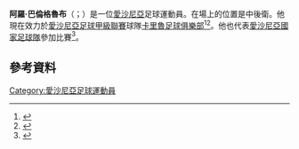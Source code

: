 '''阿羅·巴倫格魯布'''（{{lang-et|Alo Bärengrub}}；{{bd|1984年|2月12日}}）是一位[[愛沙尼亞|愛沙尼亞]]足球運動員。在場上的位置是中後衛。他現在效力於[[愛沙尼亞足球甲級聯賽|愛沙尼亞足球甲級聯賽]]球隊[[卡里魯足球俱樂部|卡里魯足球俱樂部]]<ref>{{cite web |url=http://soccernet.ee/meistriliiga-hooaeg-numbrites-2011 |title=Meistriliiga hooaeg numbrites 2011 |language=et |trans_title=Meistriliiga season in numbers 2011 |date=13 November 2011 |publisher=Soccernet.ee |accessdate=13 November 2011}}</ref><ref>{{cite web |url=http://www.jkkalju.ee/eesti-koondislane-alo-barengrub-solmis-kaljuga-uue-lepingu/ |title=Eesti koondislane Alo Bärengrub sõlmis Kaljuga uue lepingu |language=et |trans_title=Estonian international Alo Bärengrub signed a new contract with Kalju |date=28 December 2011 |publisher=[[JK_Nõmme_Kalju|JK Nõmme Kalju]] |accessdate=29 December 2011 |deadurl=yes |archiveurl=https://web.archive.org/web/20140103141121/http://www.jkkalju.ee/eesti-koondislane-alo-barengrub-solmis-kaljuga-uue-lepingu/ |archivedate=2014-01-03}}</ref>。他也代表[[愛沙尼亞國家足球隊|愛沙尼亞國家足球隊]]參加比賽<ref>{{cite news |url=http://jalgpall.ee/news.php?st=style_fp.css&news_id=726 |title=Kõik Eesti internatsionaalid |trans_title=All Estonian internationals |language=et |publisher=[[Eesti_Jalgpalli_Liit|Eesti Jalgpalli Liit]] |accessdate=13 November 2011 |archive-date=2013-07-21 |archive-url=https://www.webcitation.org/6IHRPQ5VQ?url=http://jalgpall.ee/news.php?st=style_fp.css |dead-url=no }}</ref>。
==參考資料==
{{Reflist}}

{{DEFAULTSORT: Bärengrub, Alo}}
[[Category:愛沙尼亞足球運動員|Category:愛沙尼亞足球運動員]]